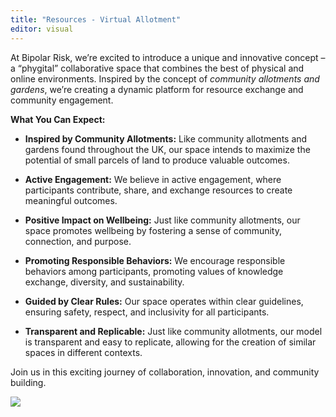 ```yaml
---
title: "Resources - Virtual Allotment"
editor: visual
---
```


At Bipolar Risk, we're excited to introduce a unique and innovative concept -- a "phygital" collaborative space that combines the best of physical and online environments. Inspired by the concept of *community allotments and gardens*, we're creating a dynamic platform for resource exchange and community engagement.

**What You Can Expect:**

-   **Inspired by Community Allotments:** Like community allotments and gardens found throughout the UK, our space intends to maximize the potential of small parcels of land to produce valuable outcomes.

-   **Active Engagement:** We believe in active engagement, where participants contribute, share, and exchange resources to create meaningful outcomes.

-   **Positive Impact on Wellbeing:** Just like community allotments, our space promotes wellbeing by fostering a sense of community, connection, and purpose.

-   **Promoting Responsible Behaviors:** We encourage responsible behaviors among participants, promoting values of knowledge exchange, diversity, and sustainability.

-   **Guided by Clear Rules:** Our space operates within clear guidelines, ensuring safety, respect, and inclusivity for all participants.

-   **Transparent and Replicable:** Just like community allotments, our model is transparent and easy to replicate, allowing for the creation of similar spaces in different contexts.

Join us in this exciting journey of collaboration, innovation, and community building.

![](allotment.png)
